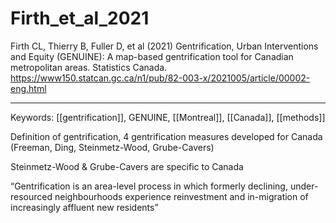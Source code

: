 # Firth_et_al_2021

Firth CL, Thierry B, Fuller D, et al (2021) Gentrification, Urban Interventions and Equity (GENUINE): A map-based gentrification tool for Canadian metropolitan areas. Statistics Canada. <https://www150.statcan.gc.ca/n1/pub/82-003-x/2021005/article/00002-eng.html>


---

Keywords: [[gentrification]], GENUINE, [[Montreal]], [[Canada]], [[methods]] 

Definition of gentrification, 4 gentrification measures developed for Canada (Freeman, Ding, Steinmetz-Wood, Grube-Cavers)  

Steinmetz-Wood & Grube-Cavers are specific to Canada  


"Gentrification is an area-level process in which formerly declining, under-resourced neighbourhoods experience reinvestment and in-migration of increasingly affluent new residents"